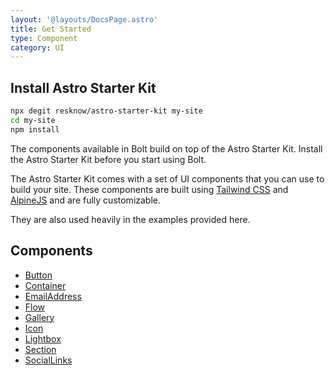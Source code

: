```yaml
---
layout: '@layouts/DocsPage.astro'
title: Get Started
type: Component
category: UI
---
```


## Install Astro Starter Kit

```bash
npx degit resknow/astro-starter-kit my-site
cd my-site
npm install
```

The components available in Bolt build on top of the Astro Starter Kit. Install the Astro Starter Kit before you start using Bolt.

The Astro Starter Kit comes with a set of UI components that you can use to build your site. These components are built using [Tailwind CSS](https://tailwindcss.com/) and [AlpineJS](https://alpinejs.dev) and are fully customizable.

They are also used heavily in the examples provided here.

## Components

-   [Button](/docs/components/button)
-   [Container](/docs/components/container)
-   [EmailAddress](/docs/components/email-address)
-   [Flow](/docs/components/flow)
-   [Gallery](/docs/components/gallery)
-   [Icon](/docs/components/icon)
-   [Lightbox](/docs/components/lightbox)
-   [Section](/docs/components/section)
-   [SocialLinks](/docs/components/social-links)
